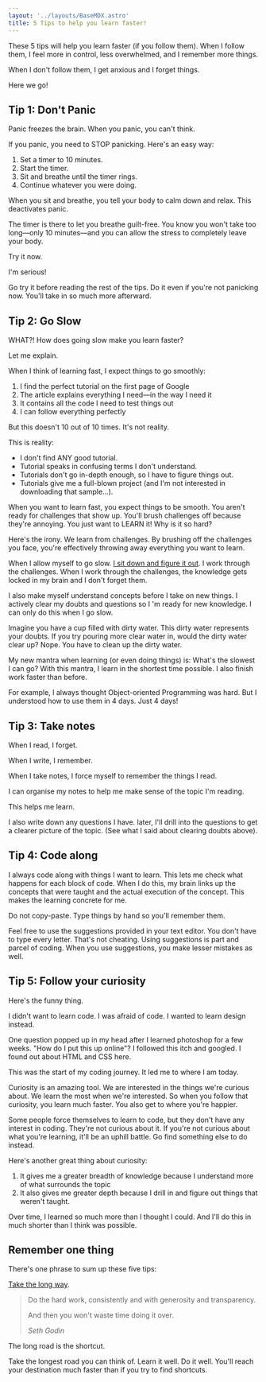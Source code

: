```yaml
---
layout: '../layouts/BaseMDX.astro'
title: 5 Tips to help you learn faster!
---
```



These 5 tips will help you learn faster (if you follow them). When I follow them, I feel more in control, less overwhelmed, and I remember more things.

When I don't follow them, I get anxious and I forget things.

Here we go!

## Tip 1: Don't Panic

Panic freezes the brain. When you panic, you can't think.

If you panic, you need to STOP panicking. Here's an easy way:

1. Set a timer to 10 minutes.
2. Start the timer.
3. Sit and breathe until the timer rings.
4. Continue whatever you were doing.

When you sit and breathe, you tell your body to calm down and relax. This deactivates panic.

The timer is there to let you breathe guilt-free. You know you won't take too long—only 10 minutes—and you can allow the stress to completely leave your body.

Try it now.

I'm serious!

Go try it before reading the rest of the tips. Do it even if you're not panicking now. You'll take in so much more afterward.

## Tip 2: Go Slow

WHAT?! How does going slow make you learn faster?

Let me explain.

When I think of learning fast, I expect things to go smoothly:

1. I find the perfect tutorial on the first page of Google
2. The article explains everything I need—in the way I need it
3. It contains all the code I need to test things out
4. I can follow everything perfectly

But this doesn't 10 out of 10 times. It's not reality.

This is reality:

- I don't find ANY good tutorial.
- Tutorial speaks in confusing terms I don't understand.
- Tutorials don't go in-depth enough, so I have to figure things out.
- Tutorials give me a full-blown project (and I'm not interested in downloading that sample...).

When you want to learn fast, you expect things to be smooth. You aren't ready for challenges that show up. You'll brush challenges off because they're annoying. You just want to LEARN it! Why is it so hard?

Here's the irony. We learn from challenges. By brushing off the challenges you face, you're effectively throwing away everything you want to learn.

When I allow myself to go slow. [I sit down and figure it out](#). I work through the challenges. When I work through the challenges, the knowledge gets locked in my brain and I don't forget them.

I also make myself understand concepts before I take on new things. I actively clear my doubts and questions so I 'm ready for new knowledge. I can only do this when I go slow.

Imagine you have a cup filled with dirty water. This dirty water represents your doubts. If you try pouring more clear water in, would the dirty water clear up? Nope. You have to clean up the dirty water.

My new mantra when learning (or even doing things) is: What's the slowest I can go? With this mantra, I learn in the shortest time possible. I also finish work faster than before.

For example, I always thought Object-oriented Programming was hard. But I understood how to use them in 4 days. Just 4 days!

## Tip 3: Take notes

When I read, I forget.

When I write, I remember.

When I take notes, I force myself to remember the things I read.

I can organise my notes to help me make sense of the topic I'm reading.

This helps me learn.

I also write down any questions I have. later, I'll drill into the questions to get a clearer picture of the topic. (See what I said about clearing doubts above).

## Tip 4: Code along

I always code along with things I want to learn. This lets me check what happens for each block of code. When I do this, my brain links up the concepts that were taught and the actual execution of the concept. This makes the learning concrete for me.

Do not copy-paste. Type things by hand so you'll remember them.

Feel free to use the suggestions provided in your text editor. You don't have to type every letter. That's not cheating. Using suggestions is part and parcel of coding. When you use suggestions, you make lesser mistakes as well.

## Tip 5: Follow your curiosity

Here's the funny thing.

I didn't want to learn code. I was afraid of code. I wanted to learn design instead.

One question popped up in my head after I learned photoshop for a few weeks. "How do I put this up online"? I followed this itch and googled. I found out about HTML and CSS here.

This was the start of my coding journey. It led me to where I am today.

Curiosity is an amazing tool. We are interested in the things we're curious about. We learn the most when we're interested. So when you follow that curiosity, you learn much faster. You also get to where you're happier.

Some people force themselves to learn to code, but they don't have any interest in coding. They're not curious about it. If you're not curious about what you're learning, it'll be an uphill battle. Go find something else to do instead.

Here's another great thing about curiosity:

1. It gives me a greater breadth of knowledge because I understand more of what surrounds the topic
2. It also gives me greater depth because I drill in and figure out things that weren't taught.

Over time, I learned so much more than I thought I could. And I'll do this in much shorter than I think was possible.

## Remember one thing

There's one phrase to sum up these five tips:

[Take the long way](https://seths.blog/2013/05/the-certain-shortcut/).

<blockquote>
  <p>Do the hard work, consistently and with generosity and transparency.</p>
  <p>And then you won't waste time doing it over.</p>
  <cite> Seth Godin </cite>
</blockquote>

The long road is the shortcut.

Take the longest road you can think of. Learn it well. Do it well. You'll reach your destination much faster than if you try to find shortcuts.
